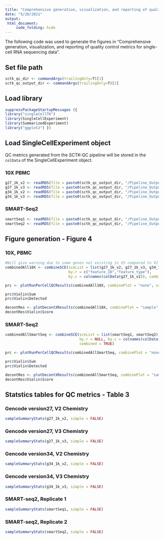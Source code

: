 ```yaml
---
title: "Comprehensive generation, visualization, and reporting of quality control metrics for single-cell RNA sequencing data"
date: "5/20/2021"
output: 
 html_document:
     code_folding: hide
---
```


The following code was used to generate the figures in "Comprehensive generation, visualization, and reporting of quality control metrics for single-cell RNA sequencing data".

## Set file path

```r
sctk_qc_dir <- commandArgs(trailingOnly=T)[1]
sctk_qc_output_dir <- commandArgs(trailingOnly=T)[2]
```

## Load library

```r
suppressPackageStartupMessages ({ 
library("singleCellTK")
library(SingleCellExperiment)
library(SummarizedExperiment)
library("ggplot2") })
```

## Load SingleCellExperiment object

QC metrics generated from the SCTK-QC pipeline will be stored in the `colData` of the SingleCellExperiment object.

### 10X PBMC

```r
g27_1k_v2 <- readRDS(file = paste0(sctk_qc_output_dir, "/Pipeline_Output/g27_pbmc1k_v2/R/g27_pbmc1k_v2_Cells.rds"))
g27_1k_v3 <- readRDS(file = paste0(sctk_qc_output_dir, "/Pipeline_Output/g27_pbmc1k_v3/R/g27_pbmc1k_v3_Cells.rds"))
g34_1k_v2 <- readRDS(file = paste0(sctk_qc_output_dir, "/Pipeline_Output/g34_pbmc1k_v2/R/g34_pbmc1k_v2_Cells.rds"))
g34_1k_v3 <- readRDS(file = paste0(sctk_qc_output_dir, "/Pipeline_Output/g34_pbmc1k_v3/R/g34_pbmc1k_v3_Cells.rds"))
```

### SMART-Seq2

```r
smartSeq1 <- readRDS(file = paste0(sctk_qc_output_dir, "/Pipeline_Output/HCA_SCP424_PBMC1/R/HCA_SCP424_PBMC1_Cells.rds"))
smartSeq2 <- readRDS(file = paste0(sctk_qc_output_dir, "/Pipeline_Output/HCA_SCP424_PBMC2/R/HCA_SCP424_PBMC2_Cells.rds"))
```

## Figure generation - Figure 4

### 10X, PBMC

```r
#Will give warning due to some genes not existing in V3 compared to V2
combinedAll10X <- combineSCE(sceList = list(g27_1k_v2, g27_1k_v3, g34_1k_v2, g34_1k_v3),
                             by.r = c("feature_ID","feature_type"),
                             by.c = colnames(colData(g27_1k_v2)), combined = TRUE)

prc <- plotRunPerCellQCResults(combinedAll10X, combinePlot = "none", sample = combinedAll10X$sample)

prc$Violin$Sum
prc$Violin$Detected

decontRes <- plotDecontXResults(combinedAll10X, combinePlot = "sample", sample = combinedAll10X$sample, reducedDimName = "decontX_UMAP")
decontRes$Violin$Score
```

### SMART-Seq2

```r
combinedAllSmartSeq <- combineSCE(sceList = list(smartSeq1, smartSeq2), 
                                  by.r = NULL, by.c = colnames(colData(smartSeq1)), 
                                  combined = TRUE)

prc <- plotRunPerCellQCResults(combinedAllSmartSeq, combinePlot = "none", sample = combinedAllSmartSeq$sample)

prc$Violin$Sum
prc$Violin$Detected

decontRes <- plotDecontXResults(combinedAllSmartSeq, combinePlot = "sample", sample = combinedAllSmartSeq$sample, reducedDimName = "decontX_UMAP")
decontRes$Violin$Score
```

## Statstics tables for QC metrics - Table 3

### Gencode version27, V2 Chemistry

```r
sampleSummaryStats(g27_1k_v2, simple = FALSE)
```

### Gencode version27, V3 Chemistry

```r
sampleSummaryStats(g27_1k_v3, simple = FALSE)
```

### Gencode version34, V2 Chemistry

```r
sampleSummaryStats(g34_1k_v2, simple = FALSE)
```

### Gencode version34, V3 Chemistry

```r
sampleSummaryStats(g34_1k_v3, simple = FALSE)
```

### SMART-seq2, Replicate 1

```r
sampleSummaryStats(smartSeq1, simple = FALSE)
```

### SMART-seq2, Replicate 2

```r
sampleSummaryStats(smartSeq2, simple = FALSE)
```

